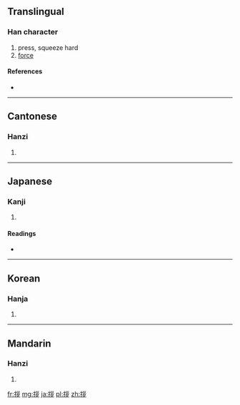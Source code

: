 ==Translingual==

===Han character===
{{Han char|rn=64|rad=手|as=06|sn=9|four=5202<sub>7</sub>|canj=手女女弓 (QVVN)}}

# press, squeeze hard
# [[force]]

====References====
* {{Han ref|kx=0428.140|dkj=12004|dj=0777.080|hdz=31877.050|uh=62F6|ud=25334|bh=CEDF|bd=52959}}

----

==Cantonese==

===Hanzi===
{{yue-hanzi|jyut=|y=jaat3}}

# {{defn|lang=yue|sort=手06}}

----

==Japanese==

===Kanji===
{{ja-kanji|grade=|rs=手06}}

# {{defn|lang=ja|sort=手06}}

====Readings====
* {{ja-readings|on=[[さつ]] (satsu)}}

----

==Korean==

===Hanja===
{{ko-hanja|hangeul=찰|eumhun=|rv=chal|mr=ch'al|y=chal}}

# {{defn|lang=ko|sort=手06}}

----

==Mandarin==

===Hanzi===
{{cmn-hanzi|pin=[[zǎn]] ([[zan3]])|wg=tsan<sup>3</sup>}}

# {{defn|lang=cmn|sort=手06}}

[[fr:拶]]
[[mg:拶]]
[[ja:拶]]
[[pl:拶]]
[[zh:拶]]